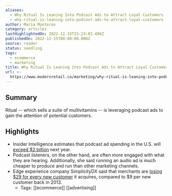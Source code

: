 ```yaml
---
aliases:
  - Why Ritual Is Leaning Into Podcast Ads to Attract Loyal Customers
  - why-ritual-is-leaning-into-podcast-ads-to-attract-loyal-customers
author: Maria Monteros
category: articles
lastHighlightedOn: 2022-12-15T15:23:03.496Z
publishedOn: 2022-12-15T00:00:00.000Z
source: reader
status: seedling
tags:
  - ecommerce
  - marketing
title: Why Ritual Is Leaning Into Podcast Ads to Attract Loyal Customers
url: >-
  https://www.modernretail.co/marketing/why-ritual-is-leaning-into-podcast-ads-to-attract-loyal-customers/?utm_campaign=mrdis&utm_medium=email&utm_source=mrdaily&utm_content=121522
---
```

## Summary

Ritual -- which sells a suite of multivitamins -- is leveraging podcast ads to gain the attention of potential customers.

## Highlights

- Insider Intelligence estimates that podcast ad spending in the U.S. will [exceed $2 billion](https://www.insiderintelligence.com/content/podcasts-digital-audio-ad-spending) next year.
- Podcast listeners, on the other hand, are often more engaged with what they are hearing. Additionally, she said running an audio ad is much cheaper to produce and run than other marketing channels.
- Edge experience company SimplicityDX said that merchants are [losing $29 for every new customer](https://www.businesswire.com/news/home/20220719005425/en/Brands-Losing-a-Record-29-for-Each-New-Customer-Acquired) it acquires, compared to $9 per new customer back in 2013.
    - Tags: [[ecommerce]] [[advertising]]
